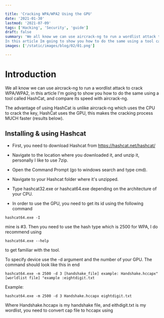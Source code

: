 ```yaml
---

title: 'Cracking WPA/WPA2 Using the GPU'
date: '2021-01-30'
lastmod: '2021-07-09'
tags: ['Hacking', 'Security', 'guide']
draft: false
summary: 'We all know we can use aircrack-ng to run a wordlist attack to crack WPA/WPA2. 
In this article Im going to show you how to do the same using a tool called HashCat.'
images: ['/static/images/blog/02/01.png']

---
```


# Introduction

We all know we can use aircrack-ng to run a wordlist attack to crack WPA/WPA2, in this article I'm going to show you how to do the same using a tool called HashCat, and compare its speed with aircrack-ng.

The advantage of using HashCat is unlike aircrack-ng which uses the CPU to crack the key, HashCat uses the GPU, this makes the cracking process MUCH faster (results below).

## Installing & using Hashcat

- First, you need to download Hashcat from https://hashcat.net/hashcat/

- Navigate to the location where you downloaded it, and unzip it, personally I like to use 7zip.

- Open the Command Prompt (go to windows search and type cmd).

- Navigate to your Hashcat folder where it's unzipped.

- Type hashcat32.exe or hashcat64.exe depending on the architecture of your CPU.

- In order to use the GPU, you need to get its id using the following command

```
hashcat64.exe -I
```

mine is #3. Then you need to use the hash type which is 2500 for WPA, I do recommend using

```
hashcat64.exe --help
```

to get familiar with the tool.

To specify device use the -d argument and the number of your GPU.
The command should look like this in end

```
hashcat64.exe -m 2500 -d 3 [handshake_file] example: Handshake.hccapx" [worldlist file] "example :eightdigit.txt
```

Example:

```
hashcat64.exe -m 2500 -d 3 Handshake.hccapx eightdigit.txt
```

Where Handshake.hccapx is my handshake file, and eithdigit.txt is my wordlist, you need to convert cap file to hccapx using
